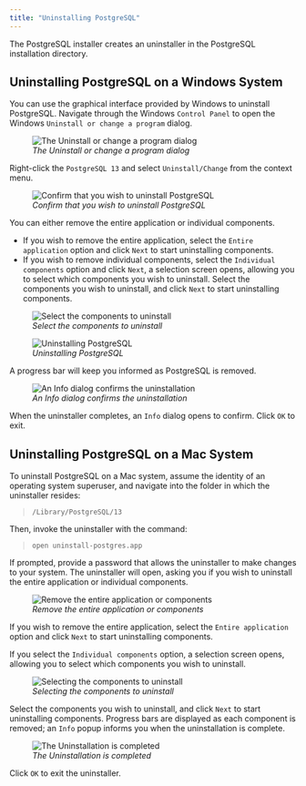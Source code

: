 ```yaml
---
title: "Uninstalling PostgreSQL"
---
```




The PostgreSQL installer creates an uninstaller in the PostgreSQL installation directory.

## Uninstalling PostgreSQL on a Windows System

You can use the graphical interface provided by Windows to uninstall PostgreSQL. Navigate through the Windows `Control Panel` to open the Windows `Uninstall or change a program` dialog.

<figure><img src="images/change_program.png" class="align-center" alt="The Uninstall or change a program dialog" /><figcaption aria-hidden="true"><em>The Uninstall or change a program dialog</em></figcaption></figure>

Right-click the `PostgreSQL 13` and select `Uninstall/Change` from the context menu.

<figure><img src="images/uninstalling_postgreSQL_comfirmation.png" class="align-center" alt="Confirm that you wish to uninstall PostgreSQL" /><figcaption aria-hidden="true"><em>Confirm that you wish to uninstall PostgreSQL</em></figcaption></figure>

You can either remove the entire application or individual components.

-   If you wish to remove the entire application, select the `Entire application` option and click `Next` to start uninstalling components.
-   If you wish to remove individual components, select the `Individual components` option and click `Next`, a selection screen opens, allowing you to select which components you wish to uninstall. Select the components you wish to uninstall, and click `Next` to start uninstalling components.

<figure><img src="images/select_the_components_to_uninstall.png" class="align-center" alt="Select the components to uninstall" /><figcaption aria-hidden="true"><em>Select the components to uninstall</em></figcaption></figure>

<figure><img src="images/uninstallingpostgres1.png" class="align-center" alt="Uninstalling PostgreSQL" /><figcaption aria-hidden="true"><em>Uninstalling PostgreSQL</em></figcaption></figure>

A progress bar will keep you informed as PostgreSQL is removed.

<figure><img src="images/uninstallationcomplete.png" class="align-center" alt="An Info dialog confirms the uninstallation" /><figcaption aria-hidden="true"><em>An Info dialog confirms the uninstallation</em></figcaption></figure>

When the uninstaller completes, an `Info` dialog opens to confirm. Click `OK` to exit.

## Uninstalling PostgreSQL on a Mac System

To uninstall PostgreSQL on a Mac system, assume the identity of an operating system superuser, and navigate into the folder in which the uninstaller resides:

> `/Library/PostgreSQL/13`

Then, invoke the uninstaller with the command:

> `open uninstall-postgres.app`

If prompted, provide a password that allows the uninstaller to make changes to your system. The uninstaller will open, asking you if you wish to uninstall the entire application or individual components.

<figure><img src="images/remove_the_entire_application_or_components.png" class="align-center" alt="Remove the entire application or components" /><figcaption aria-hidden="true"><em>Remove the entire application or components</em></figcaption></figure>

If you wish to remove the entire application, select the `Entire application` option and click `Next` to start uninstalling components.

If you select the `Individual components` option, a selection screen opens, allowing you to select which components you wish to uninstall.

<figure><img src="images/selecting_the_components_to_uninstall.png" class="align-center" alt="Selecting the components to uninstall" /><figcaption aria-hidden="true"><em>Selecting the components to uninstall</em></figcaption></figure>

Select the components you wish to uninstall, and click `Next` to start uninstalling components. Progress bars are displayed as each component is removed; an `Info` popup informs you when the uninstallation is complete.

<figure><img src="images/uninstallationcomplete.png" class="align-center" alt="The Uninstallation is completed" /><figcaption aria-hidden="true"><em>The Uninstallation is completed</em></figcaption></figure>

Click `OK` to exit the uninstaller.
